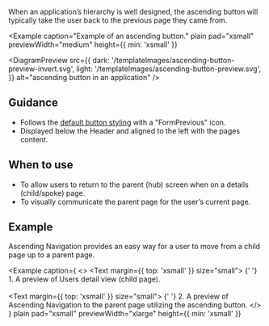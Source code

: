 
When an application’s hierarchy is well designed, the ascending button will typically take the user
back to the previous page they came from.

<Example
  caption="Example of an ascending button."
  plain
  pad="xsmall"
  previewWidth="medium"
  height={{ min: 'xsmall' }}
>
  <DiagramPreview
    src={{
      dark: '/templateImages/ascending-button-preview-invert.svg',
      light: '/templateImages/ascending-button-preview.svg',
    }}
    alt="ascending button in an application"
  />
</Example>

## Guidance

- Follows the [default button styling](https://design-system.hpe.design/components/button#default-button) with a "FormPrevious" icon.
- Displayed below the Header and aligned to the left with the pages content.

## When to use

- To allow users to return to the parent (hub) screen when on a details (child/spoke) page.
- To visually communicate the parent page for the user’s current page.

## Example

Ascending Navigation provides an easy way for a user to move from a child page up to a parent page.

<Example
  caption={
    <>
      <Text margin={{ top: 'xsmall' }} size="small">
        {' '}
        1. A preview of Users detail view (child page).
      </Text>
      <br></br>
      <Text margin={{ top: 'xsmall' }} size="small">
        {' '}
        2. A preview of Ascending Navigation to the parent page utilizing the ascending
        button.
      </Text>
    </>
  }
  plain
  pad="xsmall"
  previewWidth="xlarge"
  height={{ min: 'xsmall' }}
>
  <AscendingNavigationAnatomy />
</Example>
